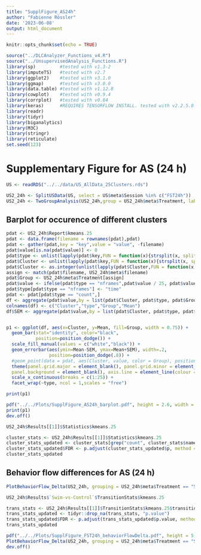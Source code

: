 ---
title: "SupplFigure_AS24h"
author: "Fabienne Rössler"
date: '2023-06-08'
output: html_document
---

```{r setup, include=FALSE}
knitr::opts_chunk$set(echo = TRUE)
```

```{r, message=FALSE, warning = FALSE}
source("../DLCAnalyzer_Functions_v4.R")
source("../UnsupervisedAnalysis_Functions.R")
library(sp)         #tested with v1.3-2
library(imputeTS)   #tested with v2.7
library(ggplot2)    #tested with v3.1.0
library(ggmap)      #tested with v3.0.0
library(data.table) #tested with v1.12.8
library(cowplot)    #tested with v0.9.4
library(corrplot)   #tested with v0.84
library(keras)      #REQUIRES TENSORFLOW INSTALL. tested with v2.2.5.0
library(readr)
library(tidyr)
library(biganalytics)
library(M3C)
library(stringr)
library(reticulate)
set.seed(123)
```

# Supplementary Figure for AS (24 h)

```{r}
US <- readRDS("../../data/US_AllData_25Clusters.rds")
```

```{r}
US2_24h <- SplitUSData(US, select = US$meta$Session %in% c("FST24h"))
US2_24h <- TwoGroupAnalysis(US2_24h,group = US2_24h$meta$Treatment, lab = "kmeans.25")
```

## Barplot for occurence of different clusters

```{r, fig.height=2.6, fig.width=9}
pdat <- US2_24h$Report$kmeans.25
pdat <- data.frame(filename = rownames(pdat),pdat)
pdat <- gather(pdat,key = "key",value = "value", -filename)
pdat$value[is.na(pdat$value)] <- 0
pdat$type <- unlist(lapply(pdat$key,FUN = function(x){strsplit(x, split = "\\.")[[1]][2]}))
pdat$Cluster <- unlist(lapply(pdat$key,FUN = function(x){strsplit(x, split = "\\.")[[1]][1]}))
pdat$Cluster <- as.integer(unlist(lapply(pdat$Cluster,FUN = function(x){strsplit(x, split = "X")[[1]][2]})))
assign <- match(pdat$filename, US2_24h$meta$filename)
pdat$Group <- US2_24h$meta$Treatment[assign]
pdat$value <- ifelse(pdat$type == "nframes",pdat$value / 25, pdat$value)
pdat$type[pdat$type == "nframes"] <- "time"
pdat <- pdat[pdat$type == "count",]
df <- aggregate(pdat$value,by = list(pdat$Cluster, pdat$type, pdat$Group), FUN = mean)
colnames(df) <- c("Cluster","type","Group","Mean")
df$SEM <- aggregate(pdat$value,by = list(pdat$Cluster, pdat$type, pdat$Group), FUN = sd)$x / sqrt(15)


p1 <- ggplot(df, aes(x=Cluster, y=Mean, fill=Group, width = 0.75)) + 
  geom_bar(stat="identity", color="black", 
           position=position_dodge()) +
  scale_fill_manual(values = c("white","black")) +
  geom_errorbar(aes(ymin=Mean-SEM, ymax=Mean+SEM), width=.2,
                position=position_dodge(.8)) +
  #geom_point(data = pdat, aes(Cluster, value, color = Group), position = position_jitterdodge(.3), color = "black", alpha = 0.2, size = 0.3)+ 
  theme(panel.grid.major = element_blank(), panel.grid.minor = element_blank(),
  panel.background = element_blank(), axis.line = element_line(colour = "black")) + 
  scale_x_continuous(breaks = c(1:25)) +
  facet_wrap(~type, ncol = 1,scales = "free")

print(p1)

pdf("../../Plots/SupplFigure_AS24h_barplot.pdf", height = 2.6, width = 9)
print(p1)
dev.off()

US2_24h$Results[[1]]$Statistics$kmeans.25

cluster_stats <- US2_24h$Results[[1]]$Statistics$kmeans.25
cluster_stats_updated <- cluster_stats[grep("count", cluster_stats$name), ]
cluster_stats_updated$FDR <- p.adjust(cluster_stats_updated$p, method = "BY")
cluster_stats_updated
```

## Behavior flow differences for AS (24 h)

```{r, fig.height=5, fig.width=5}
PlotBehaviorFlow_Delta(US2_24h, grouping = US2_24h$meta$Treatment == "Swim", lab = "kmeans.25")

US2_24h$Results$`Swim-vs-Control`$TransitionStats$kmeans.25

trans_stats <- US2_24h$Results[[1]]$TransitionStats$kmeans.25$transitions
trans_stats_updated <- tidyr::drop_na(trans_stats, "p.value")
trans_stats_updated$FDR <- p.adjust(trans_stats_updated$p.value, method = "BY")
trans_stats_updated

pdf("../../Plots/SupplFigure_FST24h_behaviorFlowDelta.pdf", height = 5, width = 5)
PlotBehaviorFlow_Delta(US2_24h, grouping = US2_24h$meta$Treatment == "Swim", lab = "kmeans.25")
dev.off()
```